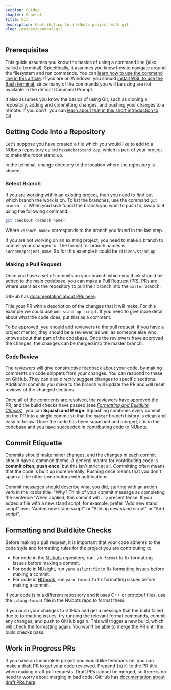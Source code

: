 ```yaml
---
section: Guides
chapter: General
title: Git
description: Contributing to a NUbots project with git.
slug: /guides/general/git
---
```


## Prerequisites

This guide assumes you know the basics of using a command line (also called a terminal). Specifically, it assumes you know how to navigate around the filesystem and run commands. You can [learn how to use the command line in this article](https://www.freecodecamp.org/news/conquering-the-command-line-f85f5e46c07c/). If you are on Windows, you should [install WSL to use the Bash terminal](https://itsfoss.com/install-bash-on-windows/), since many of the commands you will be using are not available in the default Command Prompt.

It also assumes you know the basics of using Git, such as cloning a repository, adding and committing changes, and pushing your changes to a remote. If you don't, you can [learn about that in this short introduction to Git](https://www.freecodecamp.org/news/learn-the-basics-of-git-in-under-10-minutes-da548267cc91/).

## Getting Code Into a Repository

Let's suppose you have created a file which you would like to add to a NUbots repository called `MakeRobotStand.cpp`, which is part of your project to make the robot stand up.

In the terminal, change directory to the location where the repository is cloned.

### Select Branch

If you are working within an existing project, then you need to find out which branch the work is on. To list the branches, use the command `git branch -r`. When you have found the branch you want to push to, swap to it using the following command:

```sh
git checkout <branch name>
```

Where `<branch name>` corresponds to the branch you found in the last step.

If you are not working on an existing project, you need to make a branch to commit your changes to. The format for branch names is `surname/project_name`. So for this example it could be `citizen/stand_up`.

### Making a Pull Request

Once you have a set of commits on your branch which you think should be added to the main codebase, you can make a Pull Request (PR). PRs are where users ask the repository to pull their branch into the `master` branch.

GitHub has [documentation about PRs here](https://help.github.com/en/github/collaborating-with-issues-and-pull-requests/creating-a-pull-request).

Title your PR with a description of the changes that it will make. For this example we could use `Add stand-up script`. If you need to give more detail about what the code does, put that as a comment.

To be approved, you should add reviewers to the pull request. If you have a project mentor, they should be a reviewer, as well as someone else who knows about that part of the codebase. Once the reviewers have approved the changes, the changes can be merged into the master branch.

### Code Review

The reviewers will give constructive feedback about your code, by making comments on code snippets from your changes. You can respond to these on GitHub. They can also directly suggest changes to specific sections. Additional commits you make to the branch will update the PR and will reset reviews of the changed sections.

Once all of the comments are resolved, the reviewers have approved the PR, and the build checks have passed (see [_Formatting and Buildkite Checks_](#formatting-and-buildkite-checks)), you can **Squash and Merge**. Squashing combines every commit on the PR into a single commit so that the `master` branch history is clean and easy to follow. Once the code has been squashed and merged, it is in the codebase and you have succeeded in contributing code to NUbots.

## Commit Etiquette

Commits should make minor changes, and the changes in each commit should have a common theme. A general mantra for contributing code is **commit often, push once**, but this isn't strict at all. Committing often means that the code is built up incrementally. Pushing once means that you don't spam all the other contributors with notifications.

Commit messages should describe what you did, starting with an action verb in the <abbr title="Why? Think of your commit message as completing the sentence 'When applied, this commit will ...'>present tense</abbr>. If you added a file with a new stand script, for example, prefer "Add new stand script" over "Added new stand script" or "Adding new stand script" or "Add script".
## Formatting and Buildkite Checks

Before making a pull request, it is important that your code adheres to the code style and formatting rules for the project you are contributing to.

- For code in the [NUbots](https://github.com/NUbots/NUbots) repository, run `./b format` to fix formatting issues before making a commit.
- For code in [NUsight](https://github.com/NUbots/NUsight2), run `yarn eslint:fix` to fix formatting issues before making a commit.
- For code in [NUbook](https://github.com/NUbots/NUbook), run `yarn format` to fix formatting issues before making a commit.

If your code is in a different repository and it uses C++ or protobuf files, use the `.clang-format` file in the NUbots repo to format them.

If you push your changes to GitHub and get a message that the build failed due to formatting issues, try running the relevant format commands, commit any changes, and push to GitHub again. This will trigger a new build, which will check the formatting again. You won't be able to merge the PR until the build checks pass.

## Work in Progress PRs

If you have an incomplete project you would like feedback on, you can make a draft PR to get your code reviewed. Prepend `[WIP]` to the PR title when making draft pull requests. Draft PRs cannot be merged, so there is no need to worry about merging in bad code. GitHub has [documentation about draft PRs here](#https://help.github.com/en/github/collaborating-with-issues-and-pull-requests/about-pull-requests#draft-pull-requests).
